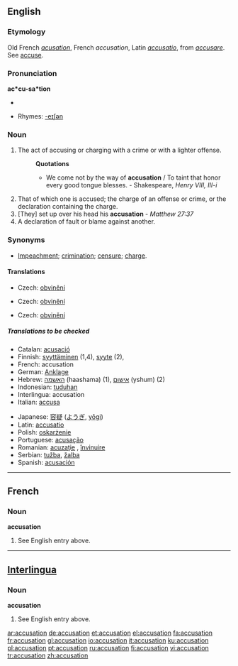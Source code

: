 ==English==

===Etymology===
Old French ''[[acusation]]'', French ''accusation'', Latin ''[[accusatio]]'', from ''[[accusare]]''. See [[accuse]].

===Pronunciation===
'''ac*cu-sa*tion'''
*{{audio|en-us-accusation.ogg|Audio (US)}}

*Rhymes: [[Rhymes:English:-eɪʃǝn|-eɪʃǝn]]

===Noun===
{{en-noun}}

# The act of accusing or charging with a crime or with a lighter offense.
#:'''Quotations'''
#:*We come not by the way of '''accusation''' / To taint that honor every good tongue blesses. - Shakespeare, ''Henry VIII, III-i''
# That of which one is accused; the charge of an offense or crime, or the declaration containing the charge.
# [They] set up over his head his '''accusation''' - ''Matthew 27:37''
# A declaration of fault or blame against another.

===Synonyms===
*[[Impeachment]]; [[crimination]]; [[censure]]; [[charge]].

====Translations====
{{rfc-level|Translations at L4+ not in L3 POS section (AutoFormat would have corrected level of Synonyms)}}
{{trans-top|act of accusing or charging with a crime}}
*Czech: [[obvinění]] {{n}}
{{trans-mid}}
{{trans-bottom}}

{{trans-top|that of which one is accused}}
*Czech: [[obvinění]] {{n}}
{{trans-mid}}
{{trans-bottom}}

{{trans-top|declaration of fault or blame against another}}
*Czech: [[obvinění]] {{n}}
{{trans-mid}}
{{trans-bottom}}

=====Translations to be checked=====
{{checktrans}}
{{trans-top|to be categorized}}
*Catalan: [[acusació]] {{f}}
*Finnish: [[syyttäminen]] (1,4), [[syyte]] (2),
*French: accusation
*German: [[Anklage]] {{f}}
*Hebrew: [[האשמה]] (haashama) {{f}} (1), [[אישום]] (yshum) {{m}} (2)
*Indonesian: [[tuduh]]an
*Interlingua: accusation
*Italian: [[accusa]] {{f}}
{{trans-mid}}
*Japanese: [[容疑]] ([[ようぎ]], [[yōgi]])
*Latin: [[accusatio]]
*Polish: [[oskarżenie]] {{n}}
*Portuguese: [[acusação]] {{f}}
*Romanian: [[acuzaţie]] {{f}}, [[învinuire]] {{f}}
*Serbian: [[tužba]], [[žalba]]
*Spanish: [[acusación]] {{f}}
{{trans-bottom}}

----

==French==

===Noun===
'''accusation'''

# See English entry above.

----

==[[Interlingua]]==

===Noun===
'''accusation'''

# See English entry above.

[[ar:accusation]]
[[de:accusation]]
[[et:accusation]]
[[el:accusation]]
[[fa:accusation]]
[[fr:accusation]]
[[gl:accusation]]
[[io:accusation]]
[[it:accusation]]
[[ku:accusation]]
[[pl:accusation]]
[[pt:accusation]]
[[ru:accusation]]
[[fi:accusation]]
[[vi:accusation]]
[[tr:accusation]]
[[zh:accusation]]